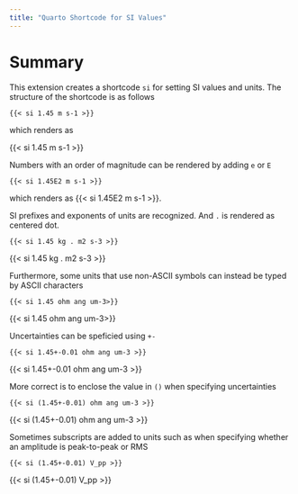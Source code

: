```yaml
---
title: "Quarto Shortcode for SI Values"
---
```


# Summary 

This extension creates a shortcode `si` for setting SI values and units. The structure of the shortcode is as follows 

```{shortcodes=false}
{{< si 1.45 m s-1 >}}
```

which renders as 

{{< si 1.45 m s-1 >}}

Numbers with an order of magnitude can be rendered by adding `e` or `E` 
```{shortcodes=false}
{{< si 1.45E2 m s-1 >}}
```
which renders as {{< si 1.45E2 m s-1 >}}.

SI prefixes and exponents of units are recognized. And `.` is rendered as centered dot. 
```{shortcodes=false}
{{< si 1.45 kg . m2 s-3 >}}
```
{{< si 1.45 kg . m2 s-3 >}}

Furthermore, some units that use non-ASCII symbols can instead be typed by ASCII characters
```{shortcodes=false}
{{< si 1.45 ohm ang um-3>}}
```
{{< si 1.45 ohm ang um-3>}}



Uncertainties can be speficied using `+-`
```{shortcodes=false}
{{< si 1.45+-0.01 ohm ang um-3 >}}
```
{{< si 1.45+-0.01 ohm ang um-3 >}}


More correct is to enclose the value in `()` when specifying uncertainties
```{shortcodes=false}
{{< si (1.45+-0.01) ohm ang um-3 >}}
```
{{< si (1.45+-0.01) ohm ang um-3 >}}

Sometimes subscripts are added to units such as when specifying whether an amplitude is peak-to-peak or RMS
```{shortcodes=false}
{{< si (1.45+-0.01) V_pp >}}
```
{{< si (1.45+-0.01) V_pp >}}